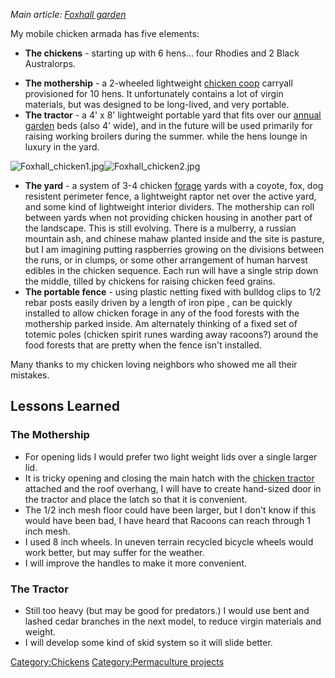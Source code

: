 ''Main article: [[Foxhall garden]]''

My mobile chicken armada has five elements:

* '''The chickens''' - starting up with 6 hens... four Rhodies and 2 Black Australorps.

* '''The mothership''' - a 2-wheeled lightweight [[chicken coop]] carryall provisioned for 10 hens. It unfortunately contains a lot of virgin materials, but was designed to be long-lived, and very portable.
* '''The tractor''' - a 4' x 8' lightweight portable yard that fits over our [[annual garden]] beds (also 4' wide), and in the future will be used primarily for raising working broilers during the summer. while the hens lounge in luxury in the yard. 

[[File:Foxhall_chicken1.jpg]][[File:Foxhall_chicken2.jpg]]
	
* '''The yard''' - a system of 3-4 chicken [[forage]] yards with a coyote, fox, dog resistent perimeter fence, a lightweight raptor net over the active yard, and some kind of lightweight interior dividers. The mothership can roll between yards when not providing chicken housing in another part of the landscape. This is still evolving. There is a mulberry, a russian mountain ash, and chinese mahaw planted inside and the site is pasture, but I am imagining putting raspberries growing on the divisions between the runs, or in clumps, or some other arrangement of human harvest edibles in the chicken sequence. Each run will have a single strip down the middle, tilled by chickens for raising chicken feed grains.
* '''The portable fence''' - using plastic netting fixed with bulldog clips to 1/2 rebar posts easily driven by a length of iron pipe , can be quickly installed to allow chicken forage in any of the food forests with the mothership parked inside. Am alternately thinking of a fixed set of totemic poles (chicken spirit runes warding away racoons?) around the food forests that are pretty when the fence isn't installed. 

Many thanks to my chicken loving neighbors who showed me all their mistakes.

== Lessons Learned ==

=== The Mothership ===

* For opening lids I would prefer two light weight lids over a single larger lid.
* It is tricky opening and closing the main hatch with the [[chicken tractor]] attached and the roof overhang, I will have to create hand-sized door in the tractor and place the latch so that it is convenient.
* The 1/2 inch mesh floor could have been larger, but I don't know if this would have been bad, I have heard that Racoons can reach through 1 inch mesh.
* I used 8 inch wheels. In uneven terrain recycled bicycle wheels would work better, but may suffer for the weather.
* I will improve the handles to make it more convenient. 

=== The Tractor ===

* Still too heavy (but may be good for predators.) I would use bent and lashed cedar branches in the next model, to reduce virgin materials and weight.
* I will develop some kind of skid system so it will slide better.

{{PermacultureInfo}}

[[Category:Chickens]]
[[Category:Permaculture projects]]